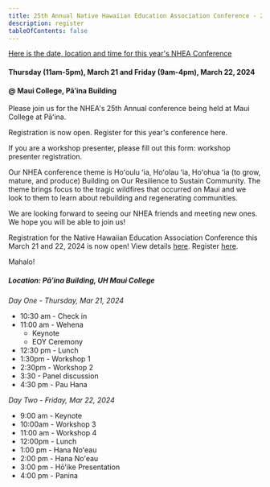 ```yaml
---
title: 25th Annual Native Hawaiian Education Association Conference - 2024
description: register
tableOfContents: false
---
```



<div class="grid gap-12 lg:container lg:[grid-template-columns:1fr_auto] [grid-template-columns:1fr]">
<div class="lg:col-span-1 col-span-2">

<u>Here is the date, location and time for this year's NHEA Conference</u>

<div class="[&+*]:!mt-1 !mt-4">

#### Thursday (11am-5pm), March 21 and Friday (9am-4pm), March 22, 2024

</div>

#### @ Maui College, Pāʻina Building

Please join us for the NHEA's 25th Annual conference being held at Maui College at Pāʻina.

Registration is now open. Register for this year's conference here.

If you are a workshop presenter, please fill out this form: workshop presenter registration.

Our NHEA conference theme is Hoʻoulu ʻia, Hoʻolau ʻia, Hoʻohua ʻia (to grow, mature, and produce) Building on Our Resilience to Sustain Community. The theme brings focus to the tragic wildfires that occurred on Maui and we look to them to learn about rebuilding and regenerating communities.

We are looking forward to seeing our NHEA friends and meeting new ones. We hope you will be able to join us!

</div>

<div class="lg:col-span-1 col-span-2 max-w-[420px] mx-auto [&>*]:rounded-3xl !mt-0 [&>*]:bg-slate-50 [&>*]:dark:bg-[var(--sl-color-bg-nav)] [&>*]:shadow-md [&>article.card_div.body]:text-[1.05rem]">
<Card title="Aloha!">

Registration for the Native Hawaiian Education Association Conference this March 21 and 22, 2024 is now open! View details [here](#). Register [here](#).

Mahalo!

</Card>
<Card title="2024 NHEA Conference Program">

##### Location: Pāʻina Building, UH Maui College

_Day One - Thursday, Mar 21, 2024_

- 10:30 am - Check in
- 11:00 am - Wehena
  - Keynote
  - EOY Ceremony
- 12:30 pm - Lunch
- 1:30pm - Workshop 1
- 2:30pm - Workshop 2
- 3:30 - Panel discussion
- 4:30 pm - Pau Hana

_Day Two - Friday, Mar 22, 2024_

- 9:00 am - Keynote
- 10:00am - Workshop 3
- 11:00 am - Workshop 4
- 12:00pm - Lunch
- 1:00 pm - Hana Noʻeau
- 2:00 pm - Hana Noʻeau
- 3:00 pm - Hōʻike Presentation
- 4:00 pm - Panina

</Card>
</div>
</div>
